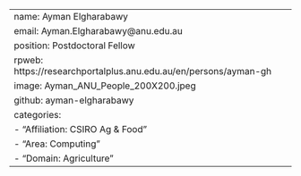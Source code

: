 ---
name: Ayman Elgharabawy
email: Ayman.Elgharabawy@anu.edu.au
position: Postdoctoral Fellow
rpweb: https://researchportalplus.anu.edu.au/en/persons/ayman-gh
image: Ayman_ANU_People_200X200.jpeg
github: ayman-elgharabawy
categories: 
  - "Affiliation: CSIRO Ag & Food"
  - "Area: Computing"
  - "Domain: Agriculture"
---